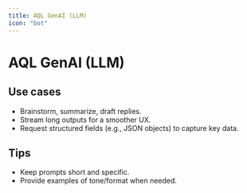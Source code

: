 ```yaml
---
title: AQL GenAI (LLM)
icon: "bot"
---
```


# AQL GenAI (LLM)

## Use cases
- Brainstorm, summarize, draft replies.
- Stream long outputs for a smoother UX.
- Request structured fields (e.g., JSON objects) to capture key data.

## Tips
- Keep prompts short and specific.
- Provide examples of tone/format when needed.
